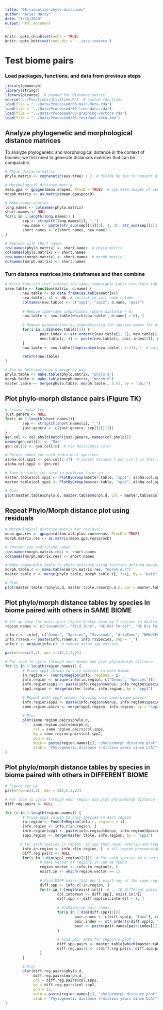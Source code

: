 ```yaml
---
title: "08-visualize-phylo-distances"
author: "Ariel Marcy"
date: "1/15/2020"
output: html_document
---
```


```r
knitr::opts_chunk$set(echo = TRUE)
knitr::opts_knit$set(root.dir = '../eco-rodents')
```

# Test biome pairs


### Load packages, functions, and data from previous steps
```r
library(geomorph)
library(stringr)
library(picante)  # needed for distance matrix
source("../Functions/utilities.R")  # custom functions
load(file = "../Data/Processed/03-main-data.rda")
load(file = "../Data/Processed/03-tree-data.rda")
load(file = "../Data/Processed/03-graphing-vectors.rda")
load(file = "../Data/Processed/05-residual-data.rda")
```

## Analyze phylogenetic and morphological distance matrices
To analyze phylogenetic and morphological distance in the context of biomes, we first need to generate distances matrices that can be comparable.
```r
# Phylo distance matrix
phylo.matrix <- cophenetic(aus.tree) / 2  # divide by two to convert distance to millions of years since Last Common Ancestor

# Morphological distance matrix
mean.gpa <- gpagen(mean.shapes, ProcD = TRUE)  # use mean shapes of species
morph.matrix <- as.matrix(mean.gpa$procD)

# Make names shorter
long.names <- colnames(phylo.matrix)
short.names <- NULL 
for(i in 1:length(long.names)) {
        sep <- strsplit(long.names[i], "_")
        new.name <- paste(str_sub(sep[[1]][1], 1, 3), str_sub(sep[[1]][2], 1, 3), sep = "_")
        short.names <- c(short.names, new.name)
}

# Replace with short names
row.names(phylo.matrix) <- short.names  # phylo matrix
colnames(phylo.matrix) <- short.names
row.names(morph.matrix) <- short.names  # morph matrix
colnames(morph.matrix) <- short.names
```

### Turn distance matrices into dataframes and then combine
```r
# Write function that creates the same, comparable table structure taking in the distance matrices from above, and the name for the distance in the matrix.
make.table <- function(matrix, d.name) {
        new.table <- as.data.frame(as.table(matrix))
        new.table[, 4] <- NA  # initialize pair name column
        colnames(new.table) <- c("spp1", "spp2", d.name, "pair")
        
        # Remove same-same comparisons (where distance = 0)
        new.table <- new.table[which(new.table[, d.name] > 0), ]
        
        # Remove permutations by alphabetizing the species names for each pair
        for(i in 1:dim(new.table)[1]) {
                pair.index <- str_order(c(new.table[i, 1], new.table[i, 2]))
                new.table[i, 4] <- paste(new.table[i, pair.index[1]], new.table[i, pair.index[2]], sep = "-")  # pair names in alpha order
        }
        new.table <- new.table[!duplicated(new.table[, 3:4]), ]  # only unique pair combinations

        return(new.table)
}

# Run on both matrices & merge by pair
phylo.table <- make.table(phylo.matrix, "phylo.d")
morph.table <- make.table(morph.matrix, "morph.d")
master.table <- merge(phylo.table, morph.table[, 3:4], by = "pair")
```

## Plot phylo-morph distance pairs (Figure TK)
```r
# Create color key
just.genera <- NULL
for(i in 1:length(short.names)){
        sep <- strsplit(short.names[i], "_")
        just.genera <- c(just.genera, sep[[1]][1])
}
gen.col <- col.phylo[match(just.genera, names(col.phylo))]
names(gen.col)[5] <- "Mas"
gen.col[5] <- gen.col[16]  # Fix Mastacomys color

# Points coded for each individual specimen
alpha.col.spp1 <- gen.col[2:37]  # subset because C pen isn't in this col
alpha.col.spp2 <- gen.col

# Save in table for ease in plotting later on
master.table$col.spp1 <- PlotByGroup(master.table, "spp1", alpha.col.spp1)
master.table$col.spp2 <- PlotByGroup(master.table, "spp2", alpha.col.spp2)

# Plot
plot(master.table$phylo.d, master.table$morph.d, col = master.table$col.spp1, bg = master.table$col.spp2, pch = 21, xlab = "Phylogenetic distance (~million years since common ancestor)", ylab = "Morphological distance")
```

## Repeat Phylo/Morph distance plot using residuals
```r
# Morphological distance matrix for residuals
mean.gpa.res <- gpagen(Allom.all.plus.consensus, ProcD = TRUE)
morph.matrix.res <- as.matrix(mean.gpa.res$procD)

# Shorten row and column names
row.names(morph.matrix.res) <- short.names
colnames(morph.matrix.res) <- short.names

# Make comparable table to phylo distance using function defined above
morph.table.r <- make.table(morph.matrix.res, "morph.d.r")
master.table.r <- merge(phylo.table, morph.table.r[, 3:4], by = "pair")

# Plot
plot(master.table.r$phylo.d, master.table.r$morph.d.r, col = master.table$col.spp1, bg = master.table$col.spp2, pch = 21, xlab = "Phylogenetic distance (~million years since common ancestor)", ylab = "Morphological distance of residuals")
```

## Plot phylo/morph distance tables by species in biome paired with others in SAME BIOME
```r
# Set up loop for multi-part figure broken down by 7 regions in Australia
region.names <- c("Savannah", "Arid Zone", "NE Wet Forest", "NE Dry Forest", "Pilbara", "South West", "South East")

info.r <- info[, c("Genus", "Species", "Savannah", "AridZone", "NEWetForest", "NEDryForest", "Pilbara", "SW", "SE")]  # Prune to only relevant metadata cols
info.r$Taxa <- paste(info.r$Genus, info.r$Species, sep = "_")
info.r <- unique(info.r)  # remove extra spp entries

par(mfrow=c(4,2), mar = c(2,2,2,2))

# For loop to cycle through each biome and plot phylo/morph distance 
for (i in 1:length(region.names)) {
        # Prune spp1 column to only species in each biome
        in.region <- FoundInRegion(info, regions = i)
        info.region <- unique(info[in.region, c("Genus", "Species")])
        info.region$spp1 <- paste(info.region$Genus, info.region$Species, sep = "_")
        spp1.region <- merge(master.table, info.region, by = "spp1")

        # Repeat with spp2 column (leaving only same-biome pairs)
        info.region$spp2 <- paste(info.region$Genus, info.region$Species, sep = "_")
        same.region.pairs <- merge(spp1.region, info.region, by = "spp2")
        
        # Plot
        plot(same.region.pairs$phylo.d, 
             same.region.pairs$morph.d, 
             col = same.region.pairs$col.spp1, 
             bg = same.region.pairs$col.spp2, 
             pch = 21,
             main = paste(region.names[i], "phylo/morph distance plot"),
             xlab = "Phylogenetic distance (~million years since LCA)",  ylab = "Morphological distance")
}
```

## Plot phylo/morph distance tables by species in biome paired with others in DIFFERENT BIOME
```r
# Figure set up
par(mfrow=c(4,2), mar = c(2,2,2,2))  

# For loop to cycle through each region and plot phylo/morph distance 
diff.reg.pairs <- NULL

for (i in 1:length(region.names)) {
        # Prune spp1 column to only species in each region
        in.region <- FoundInRegion(info.r, regions = i)
        info.region <- info.r[in.region, ]
        info.region$spp1 <- paste(info.region$Genus, info.region$Species, sep = "_")
        spp1.region <- merge(master.table, info.region, by = "spp1")

       # For each species in region, ID spp that never overlap and keep only those pairs (different region pairs)
        info.in.region <- info.r[in.region, ]  # all region presence/absence
        diff.reg.pairs <- NULL
        for(s in 1:dim(spp1.region)[1]){  # For each species in a region...
                # Make vector of regions it can be found
                region.vector <- info.in.region[s, ]
                exist.in <- which(region.vector == 1)
                
                # Find DIFF pairs that don't exist any of the same regions 
                diff.spp <- info.r[!in.region, ] 
                for(r in 1:length(exist.in)){  # ...ID different pairs
                        col.interest <- diff.spp[, exist.in[r]]
                        diff.spp <- diff.spp[col.interest < 1, ]
                        
                        # Alphabetize pair names
                        for(p in 1:dim(diff.spp)[1]){
                                pair.names <- c(diff.spp[p, "Taxa"], region.vector[, "Taxa"])
                                pair.index <- str_order(c(diff.spp[p, "Taxa"], region.vector[, "Taxa"]))
                                pair <- paste(pair.names[pair.index[1]], pair.names[pair.index[2]], sep = "-")  # pair names in alpha order
                        }
                        
                        # Find pair data for region's plot
                        diff.spp.pairs <- master.table[which(master.table["pair"] == pair)]
                        diff.reg.pairs <- c(diff.reg.pairs, diff.spp.pairs)
                }
        }
        
        # Plot
        plot(diff.reg.pairs$phylo.d, 
             diff.reg.pairs$morph.d, 
             col = diff.reg.pairs$col.spp1, 
             bg = diff.reg.pairs$col.spp2, 
             pch = 21,
             main = paste(region.names[i], "phylo/morph distance plot"),
             xlab = "Phylogenetic distance (~million years since LCA)",  ylab = "Morphological distance")
}
```
